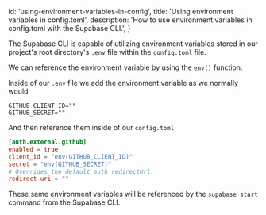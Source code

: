 
  id: 'using-environment-variables-in-config',
  title: 'Using environment variables in config.toml',
  description: 'How to use environment variables in config.toml with the Supabase CLI.',
}

The Supabase CLI is capable of utilizing environment variables stored in our project's root directory's `.env` file within the `config.toml` file.

We can reference the environment variable by using the `env()` function.

Inside of our `.env` file we add the environment variable as we normally would

```env
GITHUB_CLIENT_ID=""
GITHUB_SECRET=""
```

And then reference them inside of our `config.toml`

```toml
[auth.external.github]
enabled = true
client_id = "env(GITHUB_CLIENT_ID)"
secret = "env(GITHUB_SECRET)"
# Overrides the default auth redirectUrl.
redirect_uri = ""
```

These same environment variables will be referenced by the `supabase start` command from the Supabase CLI.


